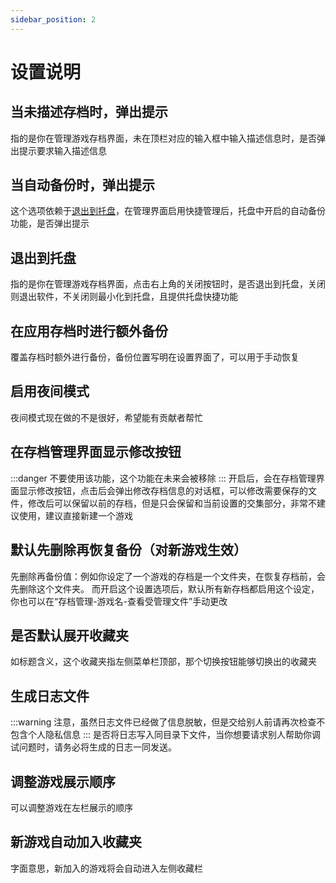 ```yaml
---
sidebar_position: 2
---
```

# 设置说明

## 当未描述存档时，弹出提示
指的是你在管理游戏存档界面，未在顶栏对应的输入框中输入描述信息时，是否弹出提示要求输入描述信息

## 当自动备份时，弹出提示
这个选项依赖于[退出到托盘](#退出到托盘)，在管理界面启用快捷管理后，托盘中开启的自动备份功能，是否弹出提示

## 退出到托盘
指的是你在管理游戏存档界面，点击右上角的关闭按钮时，是否退出到托盘，关闭则退出软件，不关闭则最小化到托盘，且提供托盘快捷功能

## 在应用存档时进行额外备份
覆盖存档时额外进行备份，备份位置写明在设置界面了，可以用于手动恢复

## 启用夜间模式
夜间模式现在做的不是很好，希望能有贡献者帮忙

## 在存档管理界面显示修改按钮
:::danger
不要使用该功能，这个功能在未来会被移除
:::
开启后，会在存档管理界面显示修改按钮，点击后会弹出修改存档信息的对话框，可以修改需要保存的文件，修改后可以保留以前的存档，但是只会保留和当前设置的交集部分，非常不建议使用，建议直接新建一个游戏

## 默认先删除再恢复备份（对新游戏生效）
先删除再备份值：例如你设定了一个游戏的存档是一个文件夹，在恢复存档前，会先删除这个文件夹。
而开启这个设置选项后，默认所有新存档都启用这个设定，你也可以在“存档管理-游戏名-查看受管理文件”手动更改

## 是否默认展开收藏夹
如标题含义，这个收藏夹指左侧菜单栏顶部，那个切换按钮能够切换出的收藏夹

## 生成日志文件
:::warning
注意，虽然日志文件已经做了信息脱敏，但是交给别人前请再次检查不包含个人隐私信息
:::
是否将日志写入同目录下文件，当你想要请求别人帮助你调试问题时，请务必将生成的日志一同发送。

## 调整游戏展示顺序
可以调整游戏在左栏展示的顺序

## 新游戏自动加入收藏夹
字面意思，新加入的游戏将会自动进入左侧收藏栏